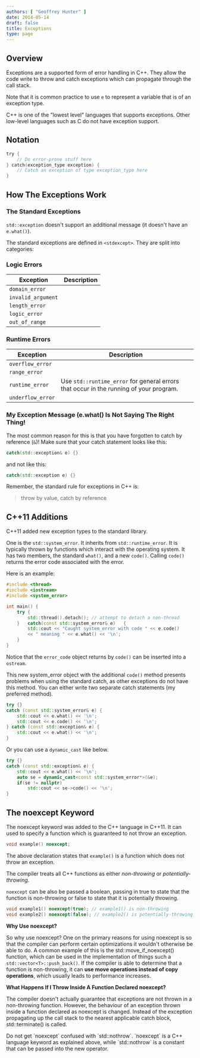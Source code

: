 ```yaml
---
authors: [ "Geoffrey Hunter" ]
date: 2014-05-14
draft: false
title: Exceptions
type: page
---
```



## Overview

Exceptions are a supported form of error handling in C++. They allow the code write to throw and catch exceptions which can propagate through the call stack.

Note that it is common practice to use `e` to represent a variable that is of an exception type.

C++ is one of the "lowest level" languages that supports exceptions. Other low-level languages such as C do not have exception support.

## Notation

```c    
try {
	// Do error-prone stuff here
} catch(exception_type exception) {
	// Catch an exception of type exception_type here
}
```

## How The Exceptions Work

### The Standard Exceptions

`std::exception` doesn't support an additional message (it doesn't have an `e.what()`).

The standard exceptions are defined in `<stdexcept>`. They are split into categories:

### Logic Errors

<table>
	<thead>
		<tr>
			<th>Exception</th>
			<th>Description</th>
		</tr>
	</thead>
  <tbody>
    <tr>
      <td><code>domain_error</code></td>
      <td></td>
    </tr>
    <tr>
      <td><code>invalid_argument</code></td>
      <td></td>
    </tr>
    <tr>
      <td><code>length_error</code></td>
      <td></td>
    </tr>
    <tr>
      <td><code>logic_error</code></td>
      <td></td>
    </tr>
    <tr>
      <td><code>out_of_range</code></td>
      <td></td>
    </tr>
  </tbody>
</table>

### Runtime Errors

<table >
	<thead>
		<tr>
			<th>Exception</th>
			<th>Description</th>
		</tr>
	</thead>
  <tbody>
    <tr>
      <td><code>overflow_error</code></td>
      <td></td>
    </tr>
    <tr>
      <td><code>range_error</code></td>
      <td></td>
    </tr>
    <tr>
      <td><code>runtime_error</code></td>
      <td>Use <code>std::runtime_error</code> for general errors that occur in the running of your program.</td>
    </tr>
    <tr>
      <td><code>underflow_error</code></td>
      <td></td>
    </tr>
  </tbody>
</table>

### My Exception Message (e.what() Is Not Saying The Right Thing!

The most common reason for this is that you have forgotten to catch by reference (`&`)! Make sure that your catch statement looks like this:

```c++    
catch(std::exception& e) {}
```

and not like this:

```c++    
catch(std::exception e) {}
```

Remember, the standard rule for exceptions in C++ is:
 
> throw by value, catch by reference

## C++11 Additions

C++11 added new exception types to the standard library.

One is the `std::system_error`. It inherits from `std::runtime_error`. It is typically thrown by functions which interact with the operating system. It has two members, the standard `what()`, and a new `code()`. Calling `code()` returns the error code associated with the error.

Here is an example:

```c++    
#include <thread>
#include <iostream>
#include <system_error>

int main() {
	try {
		std::thread().detach(); // attempt to detach a non-thread
	}	catch(const std::system_error& e)	{
		std::cout << "Caught system_error with code " << e.code() 
		<< " meaning " << e.what() << '\n';
	}
}
```
   
Notice that the `error_code` object returns by `code()` can be inserted into a `ostream`.

This new system_error object with the additional `code()` method presents problems when using the standard catch, as other exceptions do not have this method. You can either write two separate catch statements (my preferred method).

```c++    
try {}
catch (const std::system_error& e) {
    std::cout << e.what() << '\n';
    std::cout << e.code() << '\n';
} catch (const std::exception& e) {
    std::cout << e.what() << '\n'; 
}
```

Or you can use a `dynamic_cast` like below.

```c++   
try {}
catch (const std::exception& e) {
	std::cout << e.what() << '\n';
	auto se = dynamic_cast<const std::system_error*>(&e);
	if(se != nullptr)
		std::cout << se->code() << '\n';
}
```

## The noexcept Keyword

The noexcept keyword was added to the C++ language in C++11. It can used to specify a function which is guaranteed to not throw an exception.

```c++    
void example() noexcept;
```

The above declaration states that `example()` is a function which does not throw an exception.

The compiler treats all C++ functions as either _non-throwing_ or _potentially-throwing_.

`noexcept` can be also be passed a boolean, passing in true to state that the function is non-throwing or false to state that it is potentially throwing.

```c++    
void example1() noexcept(true); // example1() is non-throwing
void example2() noexcept(false); // example2() is potentially-throwing
```

**Why Use noexcept?**

So why use noexcept? One on the primary reasons for using noexcept is so that the compiler can perform certain optimizations it wouldn't otherwise be able to do. A common example of this is the std::move_if_noexcept() function, which can be used in the implementation of things such a `std::vector<T>::push_back()`. If the compiler is able to determine that a function is non-throwing, it can **use move operations instead of copy operations**, which usually leads to performance increases.

**What Happens If I Throw Inside A Function Declared noexcept?**

The compiler doesn't actually guarantee that exceptions are not thrown in a non-throwing function. However, the behaviour of an exception thrown inside a function declared as noexcept is changed. Instead of the exception propagating up the call stack to the nearest applicable catch block, std::terminate() is called.

<Aside type="caution">
Do not get `noexcept` confused with `std::nothrow`. `noexcept` is a C++ language keyword as explained above, while `std::nothrow` is a constant that can be passed into the new operator.
</Aside>
